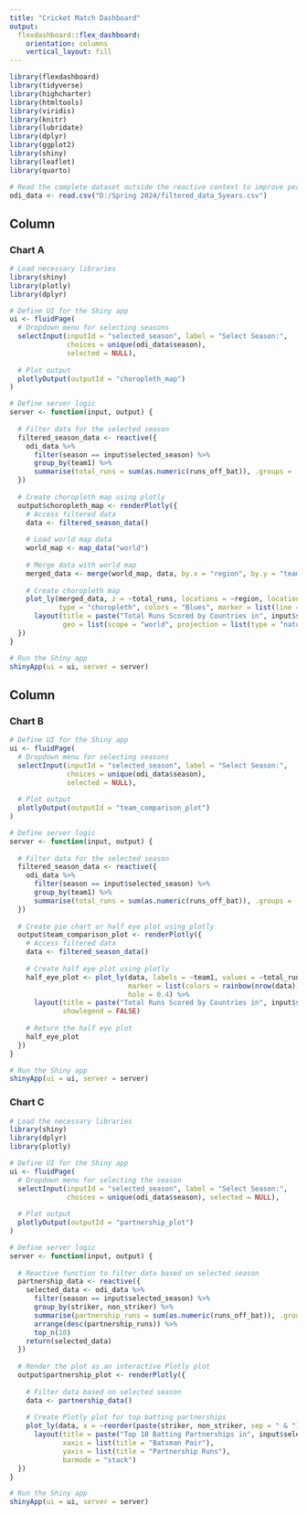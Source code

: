 ```yaml
---
title: "Cricket Match Dashboard"
output:
  flexdashboard::flex_dashboard:
    orientation: columns
    vertical_layout: fill
---
```


```r
library(flexdashboard)
library(tidyverse)
library(highcharter)
library(htmltools)
library(viridis)
library(knitr)
library(lubridate)
library(dplyr)
library(ggplot2)
library(shiny)
library(leaflet)
library(quarto)

# Read the complete dataset outside the reactive context to improve performance
odi_data <- read.csv("D:/Spring 2024/filtered_data_5years.csv")
```

Column {data-width=550}
-----------------------------------------------------------------------

### Chart A

```r
# Load necessary libraries
library(shiny)
library(plotly)
library(dplyr)

# Define UI for the Shiny app
ui <- fluidPage(
  # Dropdown menu for selecting seasons
  selectInput(inputId = "selected_season", label = "Select Season:",
              choices = unique(odi_data$season),
              selected = NULL),
  
  # Plot output
  plotlyOutput(outputId = "choropleth_map")
)

# Define server logic
server <- function(input, output) {
  
  # Filter data for the selected season
  filtered_season_data <- reactive({
    odi_data %>%
      filter(season == input$selected_season) %>%
      group_by(team1) %>%
      summarise(total_runs = sum(as.numeric(runs_off_bat)), .groups = 'drop')
  })
  
  # Create choropleth map using plotly
  output$choropleth_map <- renderPlotly({
    # Access filtered data
    data <- filtered_season_data()
    
    # Load world map data
    world_map <- map_data("world")
    
    # Merge data with world map
    merged_data <- merge(world_map, data, by.x = "region", by.y = "team1", all.x = TRUE)
    
    # Create choropleth map
    plot_ly(merged_data, z = ~total_runs, locations = ~region, locationmode = "country names",
            type = "choropleth", colors = "Blues", marker = list(line = list(color = "rgb(255,255,255)", width = 2))) %>%
      layout(title = paste("Total Runs Scored by Countries in", input$selected_season),
             geo = list(scope = "world", projection = list(type = "natural earth")))
  })
}

# Run the Shiny app
shinyApp(ui = ui, server = server)

```

Column {data-width=450}
-----------------------------------------------------------------------

### Chart B

```r
# Define UI for the Shiny app
ui <- fluidPage(
  # Dropdown menu for selecting seasons
  selectInput(inputId = "selected_season", label = "Select Season:",
              choices = unique(odi_data$season),
              selected = NULL),
  
  # Plot output
  plotlyOutput(outputId = "team_comparison_plot")
)

# Define server logic
server <- function(input, output) {
  
  # Filter data for the selected season
  filtered_season_data <- reactive({
    odi_data %>%
      filter(season == input$selected_season) %>%
      group_by(team1) %>%
      summarise(total_runs = sum(as.numeric(runs_off_bat)), .groups = 'drop')
  })
  
  # Create pie chart or half eye plot using plotly
  output$team_comparison_plot <- renderPlotly({
    # Access filtered data
    data <- filtered_season_data()
    
    # Create half eye plot using plotly
    half_eye_plot <- plot_ly(data, labels = ~team1, values = ~total_runs, type = "pie",
                             marker = list(colors = rainbow(nrow(data))),
                             hole = 0.4) %>%
      layout(title = paste("Total Runs Scored by Countries in", input$selected_season),
             showlegend = FALSE)
    
    # Return the half eye plot
    half_eye_plot
  })
}

# Run the Shiny app
shinyApp(ui = ui, server = server)
```

### Chart C

```r
# Load the necessary libraries
library(shiny)
library(dplyr)
library(plotly)

# Define UI for the Shiny app
ui <- fluidPage(
  # Dropdown menu for selecting the season
  selectInput(inputId = "selected_season", label = "Select Season:",
              choices = unique(odi_data$season), selected = NULL),
  
  # Plot output
  plotlyOutput(outputId = "partnership_plot")
)

# Define server logic
server <- function(input, output) {
  
  # Reactive function to filter data based on selected season
  partnership_data <- reactive({
    selected_data <- odi_data %>%
      filter(season == input$selected_season) %>%
      group_by(striker, non_striker) %>%
      summarise(partnership_runs = sum(as.numeric(runs_off_bat)), .groups = 'drop') %>%
      arrange(desc(partnership_runs)) %>%
      top_n(10)
    return(selected_data)
  })
  
  # Render the plot as an interactive Plotly plot
  output$partnership_plot <- renderPlotly({
    
    # Filter data based on selected season
    data <- partnership_data()
    
    # Create Plotly plot for top batting partnerships
    plot_ly(data, x = ~reorder(paste(striker, non_striker, sep = " & "), -partnership_runs), y = ~partnership_runs, type = "bar", color = ~striker) %>%
      layout(title = paste("Top 10 Batting Partnerships in", input$selected_season),
             xaxis = list(title = "Batsman Pair"),
             yaxis = list(title = "Partnership Runs"),
             barmode = "stack")
  })
}

# Run the Shiny app
shinyApp(ui = ui, server = server)

```

